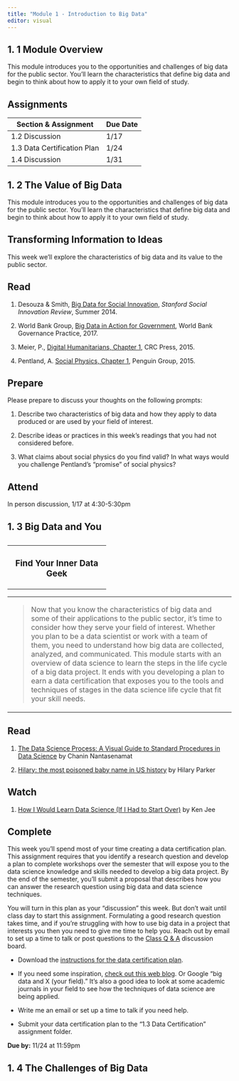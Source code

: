 ```yaml
---
title: "Module 1 - Introduction to Big Data"
editor: visual
---
```


## 1. 1 Module Overview

This module introduces you to the opportunities and challenges of big data for the public sector. You'll learn the characteristics that define big data and begin to think about how to apply it to your own field of study.

## Assignments

| Section & Assignment        | Due Date |
|-----------------------------|----------|
| 1.2 Discussion              | 1/17     |
| 1.3 Data Certification Plan | 1/24     |
| 1.4 Discussion              | 1/31     |

## 1. 2 The Value of Big Data

This module introduces you to the opportunities and challenges of big data for the public sector. You'll learn the characteristics that define big data and begin to think about how to apply it to your own field of study.

## Transforming Information to Ideas

This week we'll explore the characteristics of big data and its value to the public sector. 

## Read

1.  Desouza & Smith, [Big Data for Social Innovation](https://gastate.view.usg.edu/content/enforced2/2797662-UR_csearcy_07/Files_Module%201/Desouza_Smith_Big_Data_for_Social_Innovation.pdf?_&d2lSessionVal=tsNzx3Ovvtpcdu9pGb63DMVZg&ou=2797662), *Stanford Social Innovation Review*, Summer 2014.

2.  World Bank Group, [Big Data in Action for Government](https://gastate.view.usg.edu/content/enforced2/2797662-UR_csearcy_07/Files_Module%201/World_Bank_WGSBigDataGovernmentFinal.pdf?_&d2lSessionVal=tsNzx3Ovvtpcdu9pGb63DMVZg&ou=2797662), World Bank Governance Practice, 2017.

3.  Meier, P., [Digital Humanitarians, Chapter 1](https://gastate.view.usg.edu/content/enforced2/2797662-UR_csearcy_07/Files_Module%201/Meier_Ch1.pdf?_&d2lSessionVal=tsNzx3Ovvtpcdu9pGb63DMVZg&ou=2797662), CRC Press, 2015.

4.  Pentland, A. [Social Physics, Chapter 1](https://gastate.view.usg.edu/content/enforced2/2797662-UR_csearcy_07/Files_Module%201/Pentland_Ch1.pdf?_&d2lSessionVal=tsNzx3Ovvtpcdu9pGb63DMVZg&ou=2797662), Penguin Group, 2015.

## Prepare

Please prepare to discuss your thoughts on the following prompts:

1.  Describe two characteristics of big data and how they apply to data produced or are used by your field of interest.

2.  Describe ideas or practices in this week's readings that you had not considered before.

3.  What claims about social physics do you find valid? In what ways would you challenge Pentland's "promise" of social physics?

## Attend

In person discussion, 1/17 at 4:30-5:30pm

## 1. 3 Big Data and You

## 

+:-----------------------------:+
| ### Find Your Inner Data Geek |
+-------------------------------+

+----------------------------------------------------------------------------------------------------------------------------------------------------------------------------------------------------------------------------------------------------------------------------------------------------------------------------------------------------------------------------------------------------------------------------------------------------------------------------------------------------------------------------------------------------------------------------------------------------------------------------+
| > Now that you know the characteristics of big data and some of their applications to the public sector, it's time to consider how they serve your field of interest. Whether you plan to be a data scientist or work with a team of them, you need to understand how big data are collected, analyzed, and communicated. This module starts with an overview of data science to learn the steps in the life cycle of a big data project. It ends with you developing a plan to earn a data certification that exposes you to the tools and techniques of stages in the data science life cycle that fit your skill needs. |
+----------------------------------------------------------------------------------------------------------------------------------------------------------------------------------------------------------------------------------------------------------------------------------------------------------------------------------------------------------------------------------------------------------------------------------------------------------------------------------------------------------------------------------------------------------------------------------------------------------------------------+

## Read

1.  [The Data Science Process: A Visual Guide to Standard Procedures in Data Science](https://towardsdatascience.com/the-data-science-process-a19eb7ebc41b) by Chanin Nantasenamat

2.  [Hilary: the most poisoned baby name in US history](https://hilaryparker.com/2013/01/30/hilary-the-most-poisoned-baby-name-in-us-history/) by Hilary Parker

## Watch

1.  [How I Would Learn Data Science (If I Had to Start Over)](https://www.youtube.com/watch?v=4OZip0cgOho) by Ken Jee

## Complete

This week you'll spend most of your time creating a data certification plan. This assignment requires that you identify a research question and develop a plan to complete workshops over the semester that will expose you to the data science knowledge and skills needed to develop a big data project. By the end of the semester, you'll submit a proposal that describes how you can answer the research question using big data and data science techniques.

You will turn in this plan as your "discussion" this week. But don't wait until class day to start this assignment. Formulating a good research question takes time, and if you're struggling with how to use big data in a project that interests you then you need to give me time to help you. Reach out by email to set up a time to talk or post questions to the [Class Q & A](https://gastate.view.usg.edu/d2l/common/dialogs/quickLink/quickLink.d2l?ou=2797662&type=discuss&rcode=usgx-13138904) discussion board. 

-   Download the [instructions for the data certification plan](assignments/data-certification-plan.qmd).

-   If you need some inspiration, [check out this web blog](https://towardsdatascience.com/12-cool-data-science-projects-ideas-for-beginners-and-experts-fc75b5498e03). Or Google "big data and X (your field)." It's also a good idea to look at some academic journals in your field to see how the techniques of data science are being applied. 

-   Write me an email or set up a time to talk if you need help.

-   Submit your data certification plan to the "1.3 Data Certification" assignment folder.

**Due by:** 11/24 at 11:59pm

## 1. 4 The Challenges of Big Data
